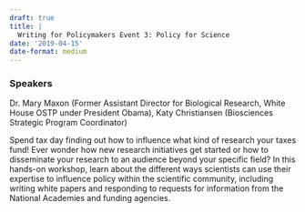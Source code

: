 ```yaml
---
draft: true 
title: |
  Writing for Policymakers Event 3: Policy for Science
date: '2019-04-15'
date-format: medium 
---
```



### Speakers  
Dr. Mary Maxon (Former Assistant Director for Biological Research, White House OSTP under President Obama), Katy Christiansen (Biosciences Strategic Program Coordinator)

Spend tax day finding out how to influence what kind of research your taxes fund! Ever wonder how new research initiatives get started or how to disseminate your research to an audience beyond your specific field? In this hands-on workshop, learn about the different ways scientists can use their expertise to influence policy within the scientific community, including writing white papers and responding to requests for information from the National Academies and funding agencies.


